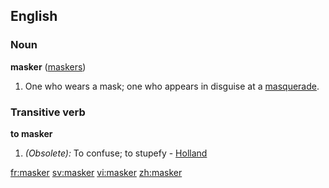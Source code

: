 ==English==
===Noun===
'''masker''' ([[maskers]])

#One who wears a mask; one who appears in disguise at a [[masquerade]].
{{seeCites}}

===Transitive verb===
'''to masker'''

#''(Obsolete):'' To confuse; to stupefy - [[Holland]]

[[fr:masker]]
[[sv:masker]]
[[vi:masker]]
[[zh:masker]]